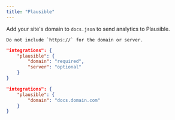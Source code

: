 ```yaml
---
title: "Plausible"
---
```


Add your site's domain to `docs.json` to send analytics to Plausible.

<Info>

    Do not include `https://` for the domain or server.

</Info>

<CodeGroup>

```json Analytics options in docs.json
"integrations": {
    "plausible": {
        "domain": "required",
        "server": "optional"
    }
}
```

```json Example
"integrations": {
    "plausible": {
        "domain": "docs.domain.com"
    }
}
```

</CodeGroup>
